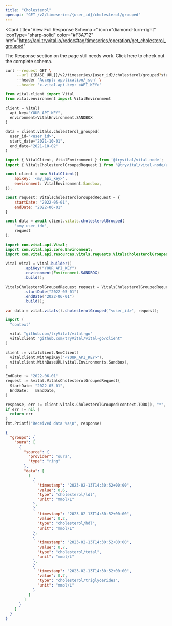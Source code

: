```yaml
---
title: "Cholesterol"
openapi: "GET /v2/timeseries/{user_id}/cholesterol/grouped"
---
```


<Card
  title="View Full Response Schema »"
  icon="diamond-turn-right"
  iconType="sharp-solid"
  color="#F3A712"
  href="https://api.tryvital.io/redoc#tag/timeseries/operation/get_cholesterol_grouped"
>
  The Response section on the page still needs work. Click here to check out the complete schema.
</Card>

<RequestExample>

```bash cURL
curl --request GET \
     --url {{BASE_URL}}/v2/timeseries/{user_id}/cholesterol/grouped?start_date={{START_DATE}}&end_date={{END_DATE}} \
     --header 'Accept: application/json' \
     --header 'x-vital-api-key: <API_KEY>'
```

```python Python
from vital.client import Vital
from vital.environment import VitalEnvironment

client = Vital(
  api_key="YOUR_API_KEY",
  environment=VitalEnvironment.SANDBOX
)

data = client.vitals.cholesterol_grouped(
  user_id="<user_id>", 
  start_date="2021-10-01", 
  end_date="2021-10-02"
)
```

```javascript Node
import { VitalClient, VitalEnvironment } from '@tryvital/vital-node';
import { VitalsCholesterolGroupedRequest } from '@tryvital/vital-node/api/resources/vitals';

const client = new VitalClient({
    apiKey: '<my_api_key>',
    environment: VitalEnvironment.Sandbox,
});

const request: VitalsCholesterolGroupedRequest = {
    startDate: "2022-05-01",
    endDate: "2022-06-01"
}

const data = await client.vitals.cholesterolGrouped(
    '<my_user_id>',
    request
);
```

```java Java
import com.vital.api.Vital;
import com.vital.api.core.Environment;
import com.vital.api.resources.vitals.requests.VitalsCholesterolGroupedRequest;

Vital vital = Vital.builder()
        .apiKey("YOUR_API_KEY")
        .environment(Environment.SANDBOX)
        .build();

VitalsCholesterolGroupedRequest request = VitalsCholesterolGroupedRequest.builder()
        .startDate("2022-05-01")
        .endDate("2022-06-01")
        .build();

var data = vital.vitals().cholesterolGrouped("<user_id>", request);
```

```go Go
import (
  "context"

  vital "github.com/tryVital/vital-go"
  vitalclient "github.com/tryVital/vital-go/client"
)

client := vitalclient.NewClient(
  vitalclient.WithApiKey("<YOUR_API_KEY>"),
  vitalclient.WithBaseURL(vital.Environments.Sandbox),
)

EndDate := "2022-06-01"
request := &vital.VitalsCholesterolGroupedRequest{
  StartDate: "2022-05-01",
  EndDate:   &EndDate,
}

response, err := client.Vitals.CholesterolGrouped(context.TODO(), "*", request)
if err != nil {
  return err
}
fmt.Printf("Received data %s\n", response)
```

</RequestExample>

<ResponseExample>

```json Example
{
  "groups": {
    "oura": [
      {
        "source": {
          "provider": "oura",
          "type": "ring"
        },
        "data": [
          [
            {
              "timestamp": "2023-02-13T14:30:52+00:00",
              "value": 0.6,
              "type": "cholesterol/ldl",
              "unit": "mmol/L"
            },
            {
              "timestamp": "2023-02-13T14:30:52+00:00",
              "value": 0.2,
              "type": "cholesterol/hdl",
              "unit": "mmol/L"
            },
            {
              "timestamp": "2023-02-13T14:30:52+00:00",
              "value": 0.7,
              "type": "cholesterol/total",
              "unit": "mmol/L"
            },
            {
              "timestamp": "2023-02-13T14:30:52+00:00",
              "value": 0.7,
              "type": "cholesterol/triglycerides",
              "unit": "mmol/L"
            }
          ]
        ]
      }
    ]
  }
}
```

</ResponseExample>

